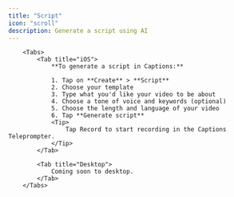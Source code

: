 ```yaml
---
title: "Script"
icon: "scroll"
description: Generate a script using AI
---
```


        <Tabs>
            <Tab title="iOS">
                **To generate a script in Captions:**

                1. Tap on **Create** > **Script**
                2. Choose your template
                3. Type what you'd like your video to be about
                4. Choose a tone of voice and keywords (optional)
                5. Choose the length and language of your video
                6. Tap **Generate script**
                <Tip>
                    Tap Record to start recording in the Captions Teleprompter.
                </Tip>
            </Tab>

            <Tab title="Desktop">
                Coming soon to desktop.
            </Tab>
        </Tabs>